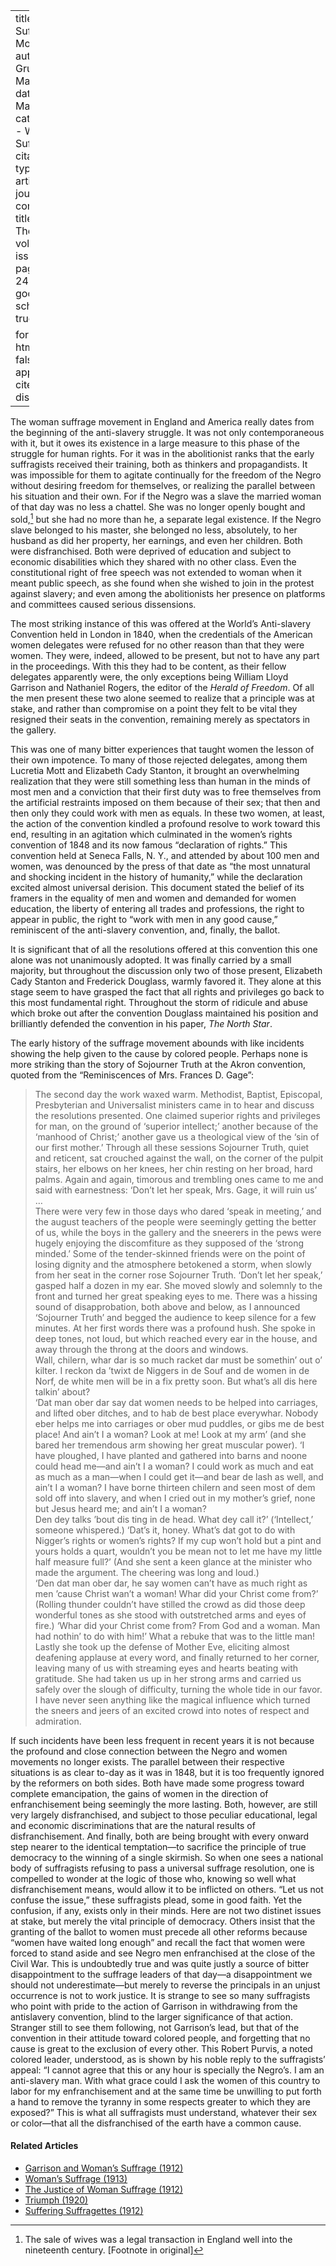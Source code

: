 
---
title: 'Two Suffrage Movements'
author: Gruening, Martha
date: Mar. 1912
categories: 
  - Woman Suffrage
citation: 
  type: article-journal
  container-title: The Crisis
  volume: 4
  issue: 5
  page: 245-247
google-scholar: true

format:
  html:
    toc: false
    appendix-cite-as: display
---

The woman suffrage movement in England and America really dates from the beginning of the anti-slavery struggle. It was not only contemporaneous with it, but it owes its existence in a large measure to this phase of the struggle for human rights. For it was in the abolitionist ranks that the early suffragists received their training, both as thinkers and propagandists. It was impossible for them to agitate continually for the freedom of the Negro without desiring freedom for themselves, or realizing the parallel between his situation and their own. For if the Negro was a slave the married woman of that day was no less a chattel. She was no longer openly bought and sold,[^fn] but she had no more than he, a separate legal existence. If the Negro slave belonged to his master, she belonged no less, absolutely, to her husband as did her property, her earnings, and even her children. Both were disfranchised. Both were deprived of education and subject to economic disabilities which they shared with no other class. Even the constitutional right of free speech was not extended to woman when it meant public speech, as she found when she wished to join in the protest against slavery; and even among the abolitionists her presence on platforms and committees caused serious dissensions.

The most striking instance of this was offered at the World's Anti-slavery Convention held in London in 1840, when the credentials of the American women delegates were refused for no other reason than that they were women. They were, indeed, allowed to be present, but not to have any part in the proceedings. With this they had to be content, as their fellow delegates apparently were, the only exceptions being William Lloyd Garrison and Nathaniel Rogers, the editor of the *Herald of Freedom*. Of all the men present these two alone seemed to realize that a principle was at stake, and rather than compromise on a point they felt to be vital they resigned their seats in the convention, remaining merely as spectators in the gallery.

This was one of many bitter experiences that taught women the lesson of their own impotence. To many of those rejected delegates, among them Lucretia Mott and Elizabeth Cady Stanton, it brought an overwhelming realization that they were still something less than human in the minds of most men and a conviction that their first duty was to free themselves from the artificial restraints imposed on them because of their sex; that then and then only they could work with men as equals. In these two women, at least, the action of the convention kindled a profound resolve to work toward this end, resulting in an agitation which culminated in the women's rights convention of 1848 and its now famous "declaration of rights." This convention held at Seneca Falls, N. Y., and attended by about 100 men and women, was denounced by the press of that date as "the most unnatural and shocking incident in the history of humanity," while the declaration excited almost universal derision. This document stated the belief of its framers in the equality of men and women and demanded for women education, the liberty of entering all trades and professions, the right to appear in public, the right to "work with men in any good cause," reminiscent of the anti-slavery convention, and, finally, the ballot.

It is significant that of all the resolutions offered at this convention this one alone was not unanimously adopted. It was finally carried by a small majority, but throughout the discussion only two of those present, Elizabeth Cady Stanton and Frederick Douglass, warmly favored it. They alone at this stage seem to have grasped the fact that all rights and privileges go back to this most fundamental right. Throughout the storm of ridicule and abuse which broke out after the convention Douglass maintained his position and brilliantly defended the convention in his paper, *The North Star*.

The early history of the suffrage movement abounds with like incidents showing the help given to the cause by colored people. Perhaps none is more striking than the story of Sojourner Truth at the Akron convention, quoted from the "Reminiscences of Mrs. Frances D. Gage":

> The second day the work waxed warm. Methodist, Baptist, Episcopal, Presbyterian and Universalist ministers came in to hear and discuss the resolutions presented. One claimed superior rights and privileges for man, on the ground of 'superior intellect;' another because of the 'manhood of Christ;' another gave us a theological view of the 'sin of our first mother.' Through all these sessions Sojourner Truth, quiet and reticent, sat crouched against the wall, on the corner of the pulpit stairs, her elbows on her knees, her chin resting on her broad, hard palms. Again and again, timorous and trembling ones came to me and said with earnestness: 'Don't let her speak, Mrs. Gage, it will ruin us' …    
> There were very few in those days who dared 'speak in meeting,' and the august teachers of the people were seemingly getting the better of us, while the boys in the gallery and the sneerers in the pews were hugely enjoying the discomfiture as they supposed of the 'strong minded.' Some of the tender-skinned friends were on the point of losing dignity and the atmosphere betokened a storm, when slowly from her seat in the corner rose Sojourner Truth. 'Don't let her speak,' gasped half a dozen in my ear. She moved slowly and solemnly to the front and turned her great speaking eyes to me. There was a hissing sound of disapprobation, both above and below, as I announced 'Sojourner Truth' and begged the audience to keep silence for a few minutes. At her first words there was a profound hush. She spoke in deep tones, not loud, but which reached every ear in the house, and away through the throng at the doors and windows.    
> Wall, chilern, whar dar is so much racket dar must be somethin' out o' kilter. I reckon da &rsquo;twixt de Niggers in de Souf and de women in de Norf, de white men will be in a fix pretty soon. But what's all dis here talkin' about?    
> 'Dat man ober dar say dat women needs to be helped into carriages, and lifted ober ditches, and to hab de best place everywhar. Nobody eber helps me into carriages or ober mud puddles, or gibs me de best place! And ain't I a woman? Look at me! Look at my arm' (and she bared her tremendous arm showing her great muscular power). 'I have ploughed, I have planted and gathered into barns and noone could head me---and ain't I a woman? I could work as much and eat as much as a man---when I could get it---and bear de lash as well, and ain't I a woman? I have borne thirteen chilern and seen most of dem sold off into slavery, and when I cried out in my mother's grief, none but Jesus heard me; and ain't I a woman?    
> Den dey talks &rsquo;bout dis ting in de head. What dey call it?' ('Intellect,' someone whispered.) 'Dat's it, honey. What's dat got to do with Nigger's rights or women's rights? If my cup won't hold but a pint and yours holds a quart, wouldn't you be mean not to let me have my little half measure full?' (And she sent a keen glance at the minister who made the argument. The cheering was long and loud.)    
> 'Den dat man ober dar, he say women can't have as much right as men &rsquo;cause Christ wan't a woman! Whar did your Christ come from?' (Rolling thunder couldn't have stilled the crowd as did those deep wonderful tones as she stood with outstretched arms and eyes of fire.) 'Whar did your Christ come from? From God and a woman. Man had nothin' to do with him!' What a rebuke that was to the little man!    
> Lastly she took up the defense of Mother Eve, eliciting almost deafening applause at every word, and finally returned to her corner, leaving many of us with streaming eyes and hearts beating with gratitude. She had taken us up in her strong arms and carried us safely over the slough of difficulty, turning the whole tide in our favor. I have never seen anything like the magical influence which turned the sneers and jeers of an excited crowd into notes of respect and admiration.

If such incidents have been less frequent in recent years it is not because the profound and close connection between the Negro and women movements no longer exists. The parallel between their respective situations is as clear to-day as it was in 1848, but it is too frequently ignored by the reformers on both sides. Both have made some progress toward complete emancipation, the gains of women in the direction of enfranchisement being seemingly the more lasting. Both, however, are still very largely disfranchised, and subject to those peculiar educational, legal and economic discriminations that are the natural results of disfranchisement. And finally, both are being brought with every onward step nearer to the identical temptation---to sacrifice the principle of true democracy to the winning of a single skirmish. So when one sees a national body of suffragists refusing to pass a universal suffrage resolution, one is compelled to wonder at the logic of those who, knowing so well what disfranchisement means, would allow it to be inflicted on others. "Let us not confuse the issue," these suffragists plead, some in good faith. Yet the confusion, if any, exists only in their minds. Here are not two distinet issues at stake, but merely the vital principle of democracy. Others insist that the granting of the ballot to women must precede all other reforms because "women have waited long enough" and recall the fact that women were forced to stand aside and see Negro men enfranchised at the close of the Civil War. This is undoubtedly true and was quite justly a source of bitter disappointment to the suffrage leaders of that day---a disappointment we should not underestimate---but merely to reverse the principals in an unjust occurrence is not to work justice. It is strange to see so many suffragists who point with pride to the action of Garrison in withdrawing from the antislavery convention, blind to the larger significance of that action. Stranger still to see them following, not Garrison's lead, but that of the convention in their attitude toward colored people, and forgetting that no cause is great to the exclusion of every other. This Robert Purvis, a noted colored leader, understood, as is shown by his noble reply to the suffragists' appeal: "I cannot agree that this or any hour is specially the Negro's. I am an anti-slavery man. With what grace could I ask the women of this country to labor for my enfranchisement and at the same time be unwilling to put forth a hand to remove the tyranny in some respects greater to which they are exposed?" This is what all suffragists must understand, whatever their sex or color---that all the disfranchised of the earth have a common cause.


[^fn]: The sale of wives was a legal transaction in England well into the nineteenth century. [Footnote in original]

<!-- Similar articles start here -->
<div  class="clear-wrap"></div>

#### Related Articles

* [Garrison and Woman's Suffrage (1912)](/Volumes/04/05/garrison_and_womans_suffrage.html)
* [Woman's Suffrage (1913)](/Volumes/06/01/womans_suffrage.html)
* [The Justice of Woman Suffrage (1912)](/Volumes/04/05/justice_of_woman_suffrage.html)
* [Triumph (1920)](/Volumes/20/06/triumph.html)
* [Suffering Suffragettes (1912)](/Volumes/04/02/suffering_suffragettes.html)

<!-- Similar articles end here -->